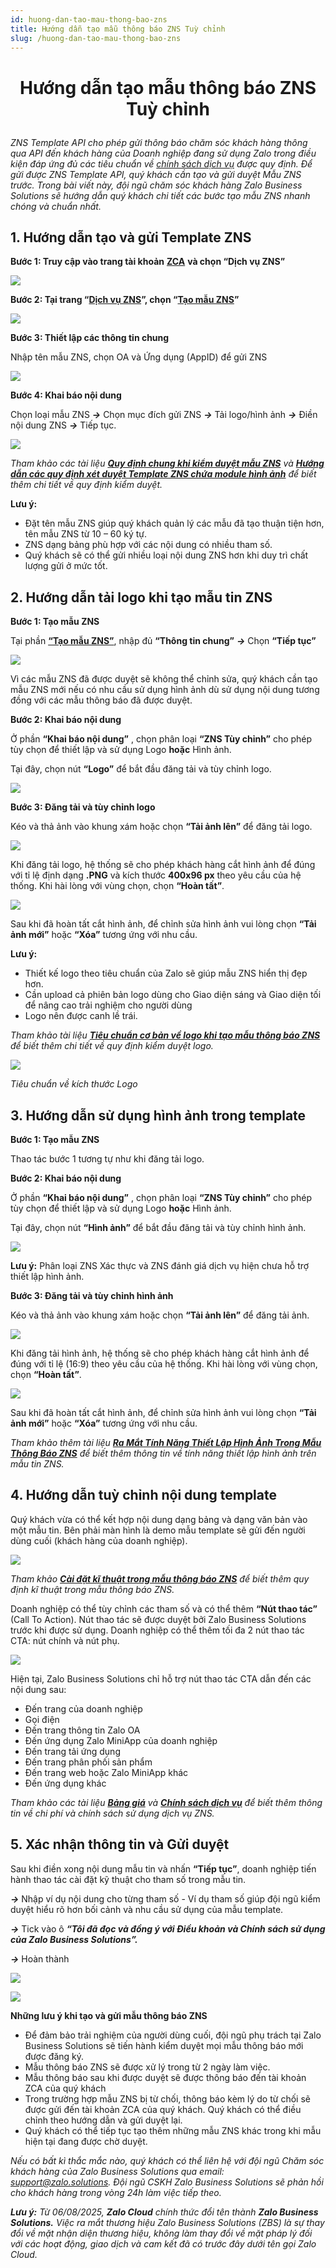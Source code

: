 ```yaml
---
id: huong-dan-tao-mau-thong-bao-zns
title: Hướng dẫn tạo mẫu thông báo ZNS Tuỳ chỉnh
slug: /huong-dan-tao-mau-thong-bao-zns
---
```


# <p align="center">Hướng dẫn tạo mẫu thông báo ZNS Tuỳ chỉnh</p>

_ZNS Template API cho phép gửi thông báo chăm sóc khách hàng thông qua API đến khách hàng của Doanh nghiệp đang sử dụng Zalo trong điều kiện đáp ứng đủ các tiêu chuẩn về_ [_chính sách dịch vụ_](https://zalo.cloud/terms) _được quy định. Để gửi được ZNS Template API, quý khách cần tạo và gửi duyệt Mẫu ZNS trước. Trong bài viết này, đội ngũ chăm sóc khách hàng Zalo Business Solutions sẽ hướng dẫn quý khách chi tiết các bước tạo mẫu ZNS nhanh chóng và chuẩn nhất._

## 1. Hướng dẫn tạo và gửi Template ZNS

**Bước 1: Truy cập vào trang tài khoản** [**ZCA**](https://account.zalo.cloud/spending/overview) **và chọn “Dịch vụ ZNS”**

![](https://stc-oa.zdn.vn/uploads/015af714ea81eb1cf557cad881d81ef4.png)

**Bước 2: Tại trang “**[**Dịch vụ ZNS**](https://account.zalo.cloud/tool/zns/manage/template)**”, chọn “**[**Tạo mẫu ZNS**](https://account.zalo.cloud/tool/zns/createTemplate)**”**

![](https://stc-oa.zdn.vn/uploads/d5c59e1eb80a367565da0503410cbd6c.png)

**Bước 3: Thiết lập các thông tin chung**

Nhập tên mẫu ZNS, chọn OA và Ứng dụng (AppID) để gửi ZNS

![](https://stc-oa.zdn.vn/uploads/b9fe94cbc206783478cc1750eb5b03a8.png)



**Bước 4: Khai báo nội dung**

Chọn loại mẫu ZNS _**→**_ Chọn mục đích gửi ZNS _**→**_ Tải logo/hình ảnh _**→**_ Điền nội dung ZNS _**→**_ Tiếp tục.

![](https://stc-oa.zdn.vn/uploads/45491c37360f670e778e313f3ce88a32.png)

_Tham khảo các tài liệu_ [_**Quy định chung khi kiểm duyệt mẫu ZNS**_](https://zalo.cloud/news/quy-dinh-chung-khi-kiem-duyet-mau-zns/baujzpyvjjrz7776m) _và_ [_**Hướng dẫn các quy định xét duyệt Template ZNS chứa module hình ảnh**_](https://zalo.cloud/news/huong-dan-cac-quy-dinh-xet-duyet-template-zns-chua-module-hinh-anh/wku44wybagbqwyrqy) _để biết thêm chi tiết về quy định kiểm duyệt._

**Lưu ý:**

- Đặt tên mẫu ZNS giúp quý khách quản lý các mẫu đã tạo thuận tiện hơn, tên mẫu ZNS từ 10 – 60 ký tự.
- ZNS dạng bảng phù hợp với các nội dung có nhiều tham số.
- Quý khách sẽ có thể gửi nhiều loại nội dung ZNS hơn khi duy trì chất lượng gửi ở mức tốt.

## 2. Hướng dẫn tải logo khi tạo mẫu tin ZNS

**Bước 1: Tạo mẫu ZNS**

Tại phần [**“Tạo mẫu ZNS”**](https://account.zalo.cloud/tool/zns/createTemplate), nhập đủ **“Thông tin chung”** _**→**_ Chọn **“Tiếp tục”**

![](https://stc-oa.zdn.vn/uploads/6ad653076edc5decebba9ff258ca92f2.png)

Vì các mẫu ZNS đã được duyệt sẽ không thể chỉnh sửa, quý khách cần tạo mẫu ZNS mới nếu có nhu cầu sử dụng hình ảnh dù sử dụng nội dung tương đồng với các mẫu thông báo đã được duyệt.

**Bước 2: Khai báo nội dung**

Ở phần **“Khai báo nội dung”** , chọn phân loại **“ZNS Tùy chỉnh”** cho phép tùy chọn để thiết lập và sử dụng Logo **hoặc** Hình ảnh.

Tại đây, chọn nút **“Logo”** để bắt đầu đăng tải và tùy chỉnh logo.

![](https://stc-oa.zdn.vn/uploads/b152b069488ea95d938e8d5cdf656d19.png)

**Bước 3: Đăng tải và tùy chỉnh logo**

Kéo và thả ảnh vào khung xám hoặc chọn **“Tải ảnh lên”** để đăng tải logo.

![](https://stc-oa.zdn.vn/uploads/5fdc8b42c11714bb7fa6f882b5c337c4.png)

Khi đăng tải logo, hệ thống sẽ cho phép khách hàng cắt hình ảnh để đúng với tỉ lệ định dạng **.PNG** và kích thước **400x96 px** theo yêu cầu của hệ thống. Khi hài lòng với vùng chọn, chọn **“Hoàn tất”**.

![](https://stc-oa.zdn.vn/uploads/c5a0262e48a72d00cc51a204b6e98c2d.png)

Sau khi đã hoàn tất cắt hình ảnh, để chỉnh sửa hình ảnh vui lòng chọn **“Tải ảnh mới”** hoặc **“Xóa”** tương ứng với nhu cầu.

**Lưu ý:**

- Thiết kế logo theo tiêu chuẩn của Zalo sẽ giúp mẫu ZNS hiển thị đẹp hơn.
- Cần upload cả phiên bản logo dùng cho Giao diện sáng và Giao diện tối để nâng cao trải nghiệm cho người dùng
- Logo nên được canh lề trái.

_Tham khảo tài liệu_ [_**Tiêu chuẩn cơ bản về logo khi tạo mẫu thông báo ZNS**_](https://zalo.cloud/blog/nhung-luu-y-ve-logo-khi-tao-mau-thong-bao-zns-/pduqyg89pgarj64mnw) _để biết thêm chi tiết về quy định kiểm duyệt logo._

![](https://stc-oa.zdn.vn/uploads/167542eba938613dd9347aa29a81904b.png)

_Tiêu chuẩn về kích thước Logo_

## 3. Hướng dẫn sử dụng hình ảnh trong template

**Bước 1: Tạo mẫu ZNS**

Thao tác bước 1 tương tự như khi đăng tải logo.

**Bước 2: Khai báo nội dung**

Ở phần **“Khai báo nội dung”** , chọn phân loại **“ZNS Tùy chỉnh”** cho phép tùy chọn để thiết lập và sử dụng Logo **hoặc** Hình ảnh.

Tại đây, chọn nút **“Hình ảnh”** để bắt đầu đăng tải và tùy chỉnh hình ảnh.

![](https://stc-oa.zdn.vn/uploads/4f682eb5bdaa6adac2459cef86188bf6.png)

**Lưu ý:** Phân loại ZNS Xác thực và ZNS đánh giá dịch vụ hiện chưa hỗ trợ thiết lập hình ảnh.

**Bước 3: Đăng tải và tùy chỉnh hình ảnh**

Kéo và thả ảnh vào khung xám hoặc chọn **“Tải ảnh lên”** để đăng tải ảnh.

![](https://stc-oa.zdn.vn/uploads/cb224adb6c24b611d3347159a2a60b64.png)

Khi đăng tải hình ảnh, hệ thống sẽ cho phép khách hàng cắt hình ảnh để đúng với tỉ lệ (16:9) theo yêu cầu của hệ thống. Khi hài lòng với vùng chọn, chọn **“Hoàn tất”**.

![](https://stc-oa.zdn.vn/uploads/791f4bfd16dedee970d0fb06c8a8b1ec.png)

Sau khi đã hoàn tất cắt hình ảnh, để chỉnh sửa hình ảnh vui lòng chọn **“Tải ảnh mới”** hoặc **“Xóa”** tương ứng với nhu cầu.

_Tham khảo thêm tài liệu_ [_**Ra Mắt Tính Năng Thiết Lập Hình Ảnh Trong Mẫu Thông Báo ZNS**_](https://zalo.cloud/news/ra-mat-tinh-nang-thiet-lap-hinh-anh-trong-mau-tin-zns/vvupr9ymqqbvdm96by) _để biết thêm thông tin về tính năng thiết lập hình ảnh trên mẫu tin ZNS._

## 4. Hướng dẫn tuỳ chỉnh nội dung template

Quý khách vừa có thể kết hợp nội dung dạng bảng và dạng văn bản vào một mẫu tin. Bên phải màn hình là demo mẫu template sẽ gửi đến người dùng cuối (khách hàng của doanh nghiệp).

![](https://stc-oa.zdn.vn/uploads/1ec14637b5d466ce26a6ada848597c5e.png)

_Tham khảo_ [_**Cài đặt kĩ thuật trong mẫu thông báo ZNS**_](https://zalo.cloud/news/cai-dat-ki-thuat-trong-mau-thong-bao-zns/dbuekgab7w4gededaq) _để biết thêm quy định kĩ thuật trong mẫu thông báo ZNS._



Doanh nghiệp có thể tùy chỉnh các tham số và có thể thêm **“Nút thao tác”** (Call To Action). Nút thao tác sẽ được duyệt bởi Zalo Business Solutions trước khi được sử dụng. Doanh nghiệp có thể thêm tối đa 2 nút thao tác CTA: nút chính và nút phụ.

![](https://stc-oa.zdn.vn/uploads/d50b370135796b8741bab774ef80a6d1.png)

Hiện tại, Zalo Business Solutions chỉ hỗ trợ nút thao tác CTA dẫn đến các nội dung sau:

- Đến trang của doanh nghiệp
- Gọi điện
- Đến trang thông tin Zalo OA
- Đến ứng dụng Zalo MiniApp của doanh nghiệp
- Đến trang tải ứng dụng
- Đến trang phân phối sản phẩm
- Đến trang web hoặc Zalo MiniApp khác
- Đến ứng dụng khác

_Tham khảo các tài liệu_ [_**Bảng giá**_](https://zalo.cloud/zns/pricing) _và_ [_**Chính sách dịch vụ**_](https://zalo.cloud/terms) _để biết thêm thông tin về chi phí và chính sách sử dụng dịch vụ ZNS._

## 5. Xác nhận thông tin và Gửi duyệt

Sau khi điền xong nội dung mẫu tin và nhấn **“Tiếp tục”**, doanh nghiệp tiến hành thao tác cài đặt kỹ thuật cho tham số trong mẫu tin.

_**→**_ Nhập ví dụ nội dung cho từng tham số - Ví dụ tham số giúp đội ngũ kiểm duyệt hiểu rõ hơn bối cảnh và nhu cầu sử dụng của mẫu template.

_**→**_ Tick vào ô _**“Tôi đã đọc và đồng ý với Điều khoản và Chính sách sử dụng của Zalo Business Solutions”.**_

_**→**_ Hoàn thành

![](https://stc-oa.zdn.vn/uploads/cc4cc0e3bccafa97e6cd50b9804655ee.png)

![](https://stc-oa.zdn.vn/uploads/ba6034167d8dd1139151cc7cde4fc404.png)

**Những lưu ý khi tạo và gửi mẫu thông báo ZNS**

- Để đảm bảo trải nghiệm của người dùng cuối, đội ngũ phụ trách tại Zalo Business Solutions sẽ tiến hành kiểm duyệt mọi mẫu thông báo mới được đăng ký.
- Mẫu thông báo ZNS sẽ được xử lý trong từ 2 ngày làm việc.
- Mẫu thông báo sau khi được duyệt sẽ được thông báo đến tài khoản ZCA của quý khách
- Trong trường hợp mẫu ZNS bị từ chối, thông báo kèm lý do từ chối sẽ được gửi đến tài khoản ZCA của quý khách. Quý khách có thể điều chỉnh theo hướng dẫn và gửi duyệt lại.
- Quý khách có thể tiếp tục tạo thêm những mẫu ZNS khác trong khi mẫu hiện tại đang được chờ duyệt.

_Nếu có bất kì thắc mắc nào, quý khách có thể liên hệ với đội ngũ Chăm sóc khách hàng của Zalo Business Solutions qua email:_ [_support@zalo.solutions_](mailto:support@zalo.solutions)_._ _Đội ngũ CSKH Zalo Business Solutions sẽ phản hồi cho khách hàng trong vòng 24h làm việc tiếp theo._

_**Lưu ý:**_ _Từ 06/08/2025, **Zalo Cloud** chính thức đổi tên thành **Zalo Business Solutions.** Việc ra mắt thương hiệu Zalo Business Solutions (ZBS) là sự thay đổi về mặt nhận diện thương hiệu, không làm thay đổi về mặt pháp lý đối với các hoạt động, giao dịch và cam kết đã có trước đây dưới tên gọi Zalo Cloud._

